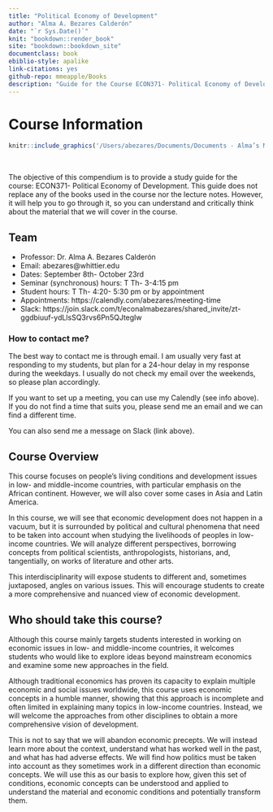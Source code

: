 ```yaml
--- 
title: "Political Economy of Development"
author: "Alma A. Bezares Calderón"
date: "`r Sys.Date()`"
knit: "bookdown::render_book"
site: "bookdown::bookdown_site"
documentclass: book
ebiblio-style: apalike
link-citations: yes
github-repo: mmeapple/Books
description: "Guide for the Course ECON371- Political Economy of Development"
---
```


# Course Information

```r
knitr::include_graphics('/Users/abezares/Documents/Documents - Alma’s MacBook Pro/Whittier College/Course Material/Academic Year 2020-21/ECON371-PED/Book/images/ECON371.png')
```

<p>&nbsp;</p>

The objective of this compendium is to provide a study guide for the course: ECON371- Political Economy of Development. This guide does not replace any of the books used in the course nor the lecture notes. However, it will help you to go through it, so you can understand and critically think about the material that we will cover in the course.

## Team

* Professor: Dr. Alma A. Bezares Calderón
* Email: abezares@whittier.edu
* Dates: September 8th- October 23rd
* Seminar (synchronous) hours: T Th- 3-4:15 pm
* Student hours: T Th- 4:20- 5:30 pm or by appointment
* Appointments: https://calendly.com/abezares/meeting-time
* Slack: https://join.slack.com/t/econalmabezares/shared_invite/zt-ggdbiuuf-ydLlsSQ3rvs6Pn5QJtegIw


### How to contact me?

The best way to contact me is through email. I am usually very fast at responding to my students, but plan for a 24-hour delay in my response during the weekdays. I usually do not check my email over the weekends, so please plan accordingly. 

If you want to set up a meeting, you can use my Calendly (see info above). If you do not find a time that suits you, please send me an email and we can find a different time.

You can also send me a message on Slack (link above). 


## Course Overview

This course focuses on people's living conditions and development issues in low- and middle-income countries, with particular emphasis on the African continent. However, we will also cover some cases in Asia and Latin America.

In this course, we will see that economic development does not happen in a vacuum, but it is surrounded by political and cultural phenomena that need to be taken into account when studying the livelihoods of peoples in low-income countries. We will analyze different perspectives, borrowing concepts from political scientists, anthropologists, historians, and, tangentially, on works of literature and other arts.

This interdisciplinarity will expose students to different and, sometimes juxtaposed, angles on various issues. This will encourage students to create a more comprehensive and nuanced view of economic development.

## Who should take this course? 

Although this course mainly targets students interested in working on economic issues in low- and middle-income countries, it welcomes students who would like to explore ideas beyond mainstream economics and examine some new approaches in the field.

Although traditional economics has proven its capacity to explain multiple economic and social issues worldwide, this course uses economic concepts in a humble manner, showing that this approach is incomplete and often limited in explaining many topics in low-income countries. Instead, we will welcome the approaches from other disciplines to obtain a more comprehensive vision of development.

This is not to say that we will abandon economic precepts. We will instead learn more about the context, understand what has worked well in the past, and what has had adverse effects. We will find how politics must be taken into account as they sometimes work in a different direction than economic concepts. We will use this as our basis to explore how, given this set of conditions, economic concepts can be understood and applied to understand the material and economic conditions and potentially transform them.
